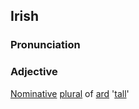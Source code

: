==Irish==
===Pronunciation===
{{IPA|[ˈɑːrdə]}}
===Adjective===
[[Nominative]] [[plural]] of [[ard]] '[[tall]]'
